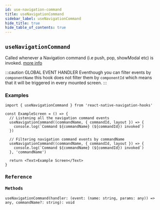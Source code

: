 ```yaml
---
id: use-navigation-command
title: useNavigationCommand
sidebar_label: useNavigationCommand
hide_title: true
hide_table_of_contents: true
---
```


## `useNavigationCommand`

Called whenever a Navigation command (i.e push, pop, showModal etc) is invoked. [more info](https://wix.github.io/react-native-navigation/api/events/#registercommandlistener)

:::caution GLOBAL EVENT HANDLER
Eventhough you can filter events by `componentName` this hook does not filter them by `componentId` which means that it will be triggered in every mounted screen.
:::

### Examples

<samp id="use-navigation-command" />

```tsx
import { useNavigationCommand } from 'react-native-navigation-hooks'

const ExampleScreen = () => {
  // Listening all the navigation command events
  useNavigationCommand((commandName, { commandId, layout }) => {
    console.log(`Command ${commandName} (${commandId}) invoked`)
  })

  // Filtering navigation command events by commandName
  useNavigationCommand((commandName, { commandId, layout }) => {
    console.log(`Command ${commandName} (${commandId}) invoked`)
  }, 'commandName')

  return <Text>Example Screen</Text>
}
```

### Reference

#### Methods

`useNavigationCommand(handler: (event: (name: string, params: any)) => any, commandName?: string): void`
